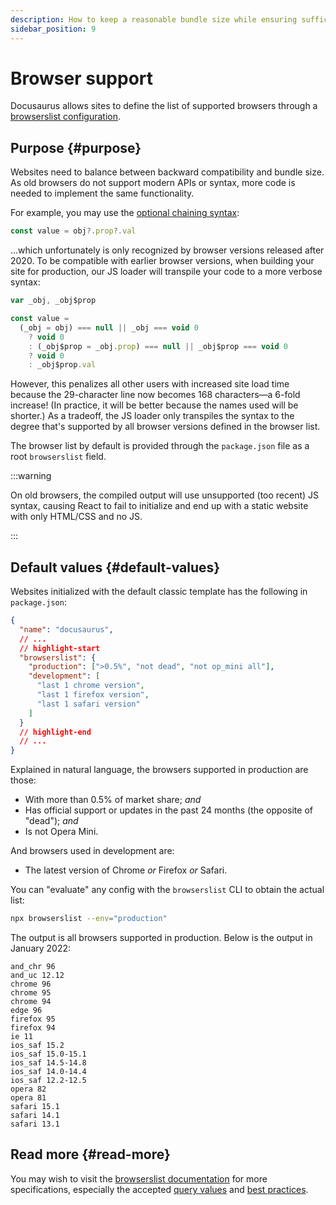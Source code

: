 ```yaml
---
description: How to keep a reasonable bundle size while ensuring sufficient browser support.
sidebar_position: 9
---
```


# Browser support

Docusaurus allows sites to define the list of supported browsers through a [browserslist configuration](https://github.com/browserslist/browserslist).

## Purpose {#purpose}

Websites need to balance between backward compatibility and bundle size. As old browsers do not support modern APIs or syntax, more code is needed to implement the same functionality.

For example, you may use the [optional chaining syntax](https://developer.mozilla.org/en-US/docs/Web/JavaScript/Reference/Operators/Optional_chaining):

```js
const value = obj?.prop?.val
```

...which unfortunately is only recognized by browser versions released after 2020. To be compatible with earlier browser versions, when building your site for production, our JS loader will transpile your code to a more verbose syntax:

```js
var _obj, _obj$prop

const value =
  (_obj = obj) === null || _obj === void 0
    ? void 0
    : (_obj$prop = _obj.prop) === null || _obj$prop === void 0
    ? void 0
    : _obj$prop.val
```

However, this penalizes all other users with increased site load time because the 29-character line now becomes 168 characters—a 6-fold increase! (In practice, it will be better because the names used will be shorter.) As a tradeoff, the JS loader only transpiles the syntax to the degree that's supported by all browser versions defined in the browser list.

The browser list by default is provided through the `package.json` file as a root `browserslist` field.

:::warning

On old browsers, the compiled output will use unsupported (too recent) JS syntax, causing React to fail to initialize and end up with a static website with only HTML/CSS and no JS.

:::

## Default values {#default-values}

Websites initialized with the default classic template has the following in `package.json`:

```json title="package.json"
{
  "name": "docusaurus",
  // ...
  // highlight-start
  "browserslist": {
    "production": [">0.5%", "not dead", "not op_mini all"],
    "development": [
      "last 1 chrome version",
      "last 1 firefox version",
      "last 1 safari version"
    ]
  }
  // highlight-end
  // ...
}
```

Explained in natural language, the browsers supported in production are those:

- With more than 0.5% of market share; _and_
- Has official support or updates in the past 24 months (the opposite of "dead"); _and_
- Is not Opera Mini.

And browsers used in development are:

- The latest version of Chrome _or_ Firefox _or_ Safari.

You can "evaluate" any config with the `browserslist` CLI to obtain the actual list:

```bash
npx browserslist --env="production"
```

The output is all browsers supported in production. Below is the output in January 2022:

```text
and_chr 96
and_uc 12.12
chrome 96
chrome 95
chrome 94
edge 96
firefox 95
firefox 94
ie 11
ios_saf 15.2
ios_saf 15.0-15.1
ios_saf 14.5-14.8
ios_saf 14.0-14.4
ios_saf 12.2-12.5
opera 82
opera 81
safari 15.1
safari 14.1
safari 13.1
```

## Read more {#read-more}

You may wish to visit the [browserslist documentation](https://github.com/browserslist/browserslist/blob/main/README.md) for more specifications, especially the accepted [query values](https://github.com/browserslist/browserslist/blob/main/README.md#queries) and [best practices](https://github.com/browserslist/browserslist/blob/main/README.md#best-practices).
